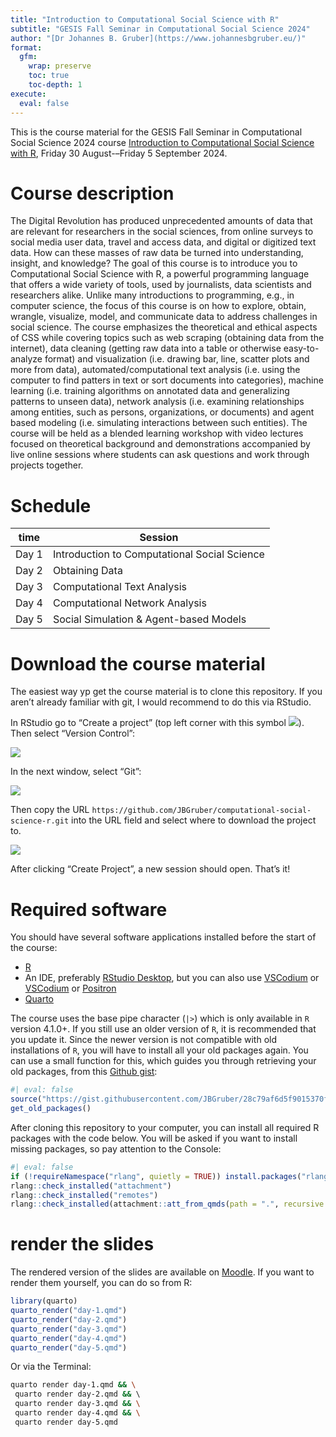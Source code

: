 ```yaml
---
title: "Introduction to Computational Social Science with R"
subtitle: "GESIS Fall Seminar in Computational Social Science 2024"
author: "[Dr Johannes B. Gruber](https://www.johannesbgruber.eu/)"
format:
  gfm:
    wrap: preserve
    toc: true
    toc-depth: 1
execute: 
  eval: false
---
```


This is the course material for the GESIS Fall Seminar in Computational Social Science 2024 course [Introduction to Computational Social Science with R ](https://training.gesis.org/?site=pDetails&child=full&pID=0x6C2F9D88EDAD43D197A2F284BAA9B007&subID=0x5236DF24115A4DABBA25118B4A81384D), Friday 30 August-–Friday 5 September 2024.

# Course description

The Digital Revolution has produced unprecedented amounts of data that are relevant for researchers in the social sciences, from online surveys to social media user data, travel and access data, and digital or digitized text data. How can these masses of raw data be turned into understanding, insight, and knowledge? The goal of this course is to introduce you to Computational Social Science with R, a powerful programming language that offers a wide variety of tools, used by journalists, data scientists and researchers alike. Unlike many introductions to programming, e.g., in computer science, the focus of this course is on how to explore, obtain, wrangle, visualize, model, and communicate data to address challenges in social science. The course emphasizes the theoretical and ethical aspects of CSS while covering topics such as web scraping (obtaining data from the internet), data cleaning (getting raw data into a table or otherwise easy-to-analyze format) and visualization (i.e. drawing bar, line, scatter plots and more from data), automated/computational text analysis (i.e. using the computer to find patters in text or sort documents into categories), machine learning (i.e. training algorithms on annotated data and generalizing patterns to unseen data), network analysis (i.e. examining relationships among entities, such as persons, organizations, or documents) and agent based modeling (i.e. simulating interactions between such entities). The course will be held as a blended learning workshop with video lectures focused on theoretical background and demonstrations accompanied by live online sessions where students can ask questions and work through projects together.


# Schedule

| time   | Session                                      |
|--------|----------------------------------------------|
| Day 1  | Introduction to Computational Social Science |
| Day 2  | Obtaining Data                               |
| Day 3  | Computational Text Analysis                  |
| Day 4  | Computational Network Analysis               |
| Day 5  | Social Simulation & Agent-based Models       |


# Download the course material

The easiest way yp get the course material is to clone this repository.
If you aren't already familiar with git, I would recommend to do this via RStudio.

In RStudio go to "Create a project" (top left corner with this symbol ![](https://github.com/JBGruber/r-text-analyse-ffm/raw/main/media/new_project.png)).
Then select "Version Control":

![](https://github.com/JBGruber/r-text-analyse-ffm/raw/main/media/wizard.png)

In the next window, select "Git":

![](https://github.com/JBGruber/r-text-analyse-ffm/raw/main/media/wizard-2.png)

Then copy the URL `https://github.com/JBGruber/computational-social-science-r.git` into the URL field and select where to download the project to.

![](https://github.com/JBGruber/r-text-analyse-ffm/raw/main/media/wizard-3.png)

After clicking "Create Project", a new session should open.
That's it!


# Required software

You should have several software applications installed before the start of the course:

- [R](https://cran.r-project.org/)
- An IDE, preferably [RStudio Desktop](https://posit.co/download/rstudio-desktop/), but you can also use [VSCodium](https://vscodium.com/) or [VSCodium](https://code.visualstudio.com/download) or [Positron](https://github.com/posit-dev/positron)
- [Quarto](https://quarto.org/docs/get-started/)

The course uses the base pipe character (`|>`) which is only available in `R` version 4.1.0+.
If you still use an older version of `R`, it is recommended that you update it.
Since the newer version is not compatible with old installations of `R`, you will have to install all your old packages again.
You can use a small function for this, which guides you through retrieving your old packages, from this [Github gist](https://gist.github.com/JBGruber/28c79af6d5f9015370feef31da2cb1da):

```r
#| eval: false
source("https://gist.githubusercontent.com/JBGruber/28c79af6d5f9015370feef31da2cb1da/raw/8165f560fc53647e3456ba661fc65d0244ac437c/get_old_packages.R")
get_old_packages()
```

After cloning this repository to your computer, you can install all required R packages with the code below.
You will be asked if you want to install missing packages, so pay attention to the Console:

```r
#| eval: false
if (!requireNamespace("rlang", quietly = TRUE)) install.packages("rlang", dependencies = TRUE)
rlang::check_installed("attachment")
rlang::check_installed("remotes")
rlang::check_installed(attachment::att_from_qmds(path = ".", recursive = TRUE))
```

# render the slides

The rendered version of the slides are available on [Moodle](https://elearning.gesis.org/course/view.php?id=109).
If you want to render them yourself, you can do so from R:

```r
library(quarto)
quarto_render("day-1.qmd")
quarto_render("day-2.qmd")
quarto_render("day-3.qmd")
quarto_render("day-4.qmd")
quarto_render("day-5.qmd")
```

Or via the Terminal:

```bash
quarto render day-1.qmd && \
 quarto render day-2.qmd && \ 
 quarto render day-3.qmd && \
 quarto render day-4.qmd && \
 quarto render day-5.qmd
```

